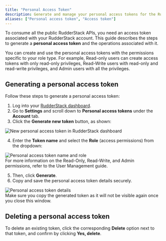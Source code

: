 ```yaml
---
title: "Personal Access Token"
description: Generate and manage your personal access tokens for the RudderStack API.
aliases: ["Personal access token", "Access token"]
---
```


To consume all the public RudderStack APIs, you need an access token associated with your RudderStack account. This guide describes the steps to generate a **personal access token** and the operations associated with it.

<div class="warningBlock">
You can create and use the personal access tokens with the permissions specific to your role type. For example, <Link to="/dashboard-guides/user-management/#read-only">Read-only</Link> users can create access tokens with only read-only privileges, <Link to="/dashboard-guides/user-management/#read-write">Read-Write</Link> users with read-only and read-write privileges, and <Link to="/dashboard-guides/user-management/#admin">Admin</Link> users with all the privileges.
</div>

## Generating a personal access token

Follow these steps to generate a personal access token:

1. Log into your [RudderStack dashboard](https://app.rudderstack.com/).
2. Go to **Settings** and scroll down to **Personal access tokens** under the **Account** tab.
3. Click the **Generate new token** button, as shown:

<img src="../assets/rudderstack-api/personal-access-token-1.png" alt="New personal access token in RudderStack dashboard" />

4. Enter the **Token name** and select the **Role** (access permissions) from the dropdown:

<img src="../assets/rudderstack-api/personal-access-token-2.png" alt="Personal access token name and role" />

<div class="infoBlock">
For more information on the Read-Only, Read-Write, and Admin permissions, refer to the <Link to="/dashboard-guides/user-management/#role-permissions">User Management</Link> guide.
</div>

5. Then, click **Generate**.
6. Copy and save the personal access token details securely. 

<img src="../assets/rudderstack-api/personal-access-token-3.png" alt="Personal access token details" />

<div class="warningBlock">
Make sure you copy the generated token as it will not be visible again once you close this window.
</div>

## Deleting a personal access token

To delete an existing token, click the corresponding **Delete** option next to that token, and confirm by clicking **Yes, delete**.